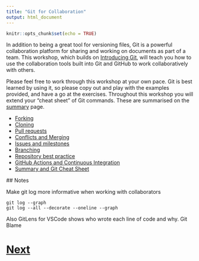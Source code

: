 ```yaml
---
title: "Git for Collaboration"
output: html_document
---
```


```r
knitr::opts_chunk$set(echo = TRUE)
```

In addition to being a great tool for versioning files, Git is a powerful collaboration platform for sharing and working on documents as part of a team. This workshop, which builds on 
[Introducing Git](https://chryswoods.com/introducing_git), will teach you how to use the collaboration
tools built into Git and GitHub to work collaboratively with others.

Please feel free to work through this workshop at your own pace. Git is best learned by using it, so
please copy out and play with the examples provided, and have a go at the exercises. Throughout this
workshop you will extend your "cheat sheet" of Git commands. These are summarised on the 
[summary](summary.html) page.

* [Forking](forking.html)
* [Cloning](cloning.html)
* [Pull requests](pullrequests.html)
* [Conflicts and Merging](merging.html)
* [Issues and milestones](issues.html)
* [Branching](branching.html)
* [Repository best practice](bestpractice.html)
* [GitHub Actions and Continuous Integration](actions.html)
* [Summary and Git Cheat Sheet](summary.html)

## Notes

Make git log more informative when working with collaborators

```
git log --graph
git log --all --decorate --oneline --graph
```

Also GitLens for VSCode shows who wrote each line of code and why.
Git Blame


# [Next](installing.html)
